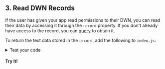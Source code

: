 
<section class="docs-section">

## 3. Read DWN Records

If the user has given your app read permissions to their DWN, you can read their data by accessing it through the `record` property. If you don't already have access to the record, you can [query](/docs/web5/build/decentralized-web-nodes/query-from-dwn) to obtain it.

To return the text data stored in the `record`, add the following to `index.js`:

<CodeSnippet functionName="readTextRecord" />

<details>
<summary>Test your code</summary>

To see the record that was read from the DWN, add the following to <code>index.js</code>:

```js
console.log('readResult', readResult)
```

Then from the terminal, run:

```bash
node index.js
```

The output will resemble:

```
Hello Web5
```


</details>

#### Try it!

</section>
